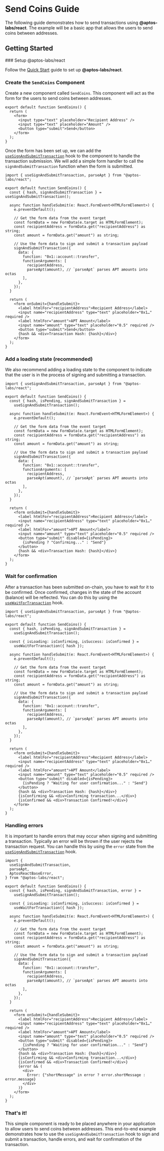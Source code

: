 
# Send Coins Guide

The following guide demonstrates how to send transactions using **@aptos-labs/react**. The example will be a basic app that allows the users to send coins between addresses.

## Getting Started

<Steps>
### Setup @aptos-labs/react

Follow the [Quick Start](/react/quick-start) guide to set up **@aptos-labs/react**.

### Create the `SendCoins` Component

Create a new component called `SendCoins`. This component will act as the form for the users to send coins between addresses.

```tsx filename="SendCoins.tsx"
export default function SendCoins() {
  return (
    <form>
      <input type="text" placeholder="Recipient Address" />
      <input type="text" placeholder="Amount" />
      <button type="submit">Send</button>
    </form>
  );
}
```

Once the form has been set up, we can add the [`useSignAndSubmitTransaction`](/react/mutations/use-sign-and-submit-transaction) hook to the component to handle the transaction submission. We will add a simple form handler
to call the `signAndSubmitTransaction` function when the form is submitted.

```tsx filename="SendCoins.tsx" {1-1, 4-4, 6-24, 27-27, 33-33}
import { useSignAndSubmitTransaction, parseApt } from "@aptos-labs/react";

export default function SendCoins() {
  const { hash, signAndSubmitTransaction } = useSignAndSubmitTransaction();

  async function handleSubmit(e: React.FormEvent<HTMLFormElement>) {
    e.preventDefault();

    // Get the form data from the event target
    const formData = new FormData(e.target as HTMLFormElement);
    const recipientAddress = formData.get("recipientAddress") as string;
    const amount = formData.get("amount") as string;

    // Use the form data to sign and submit a transaction payload
    signAndSubmitTransaction({
      data: {
        function: "0x1::account::transfer",
        functionArguments: [
          recipientAddress,
          parseApt(amount), // `parseApt` parses APT amounts into octas
        ],
      },
    });
  }

  return (
    <form onSubmit={handleSubmit}>
      <label htmlFor="recipientAddress">Recipient Address</label>
      <input name="recipientAddress" type="text" placeholder="0x1…" required />
      <label htmlFor="amount">APT Amount</label>
      <input name="amount" type="text" placeholder="0.5" required />
      <button type="submit">Send</button>
      {hash && <div>Transaction Hash: {hash}</div>}
    </form>
  );
}
```

### Add a loading state (recommended)

We also recommend adding a loading state to the component to indicate that the user is in the process of signing and submitting a transaction.

```tsx filename="SendCoins.tsx" /isPending/ {4-4,33-35}
import { useSignAndSubmitTransaction, parseApt } from "@aptos-labs/react";

export default function SendCoins() {
  const { hash, isPending, signAndSubmitTransaction } =
    useSignAndSubmitTransaction();

  async function handleSubmit(e: React.FormEvent<HTMLFormElement>) {
    e.preventDefault();

    // Get the form data from the event target
    const formData = new FormData(e.target as HTMLFormElement);
    const recipientAddress = formData.get("recipientAddress") as string;
    const amount = formData.get("amount") as string;

    // Use the form data to sign and submit a transaction payload
    signAndSubmitTransaction({
      data: {
        function: "0x1::account::transfer",
        functionArguments: [
          recipientAddress,
          parseApt(amount), // `parseApt` parses APT amounts into octas
        ],
      },
    });
  }

  return (
    <form onSubmit={handleSubmit}>
      <label htmlFor="recipientAddress">Recipient Address</label>
      <input name="recipientAddress" type="text" placeholder="0x1…" required />
      <label htmlFor="amount">APT Amount</label>
      <input name="amount" type="text" placeholder="0.5" required />
      <button type="submit" disabled={isPending}>
        {isPending ? "Confirming..." : "Send"}
      </button>
      {hash && <div>Transaction Hash: {hash}</div>}
    </form>
  );
}
```

### Wait for confirmation

After a transaction has been submitted on-chain, you have to wait for it to be confirmed. Once confirmed, changes in the state of the account (balance) will be reflected. You can do this by using the
[`useWaitForTransaction`](/react/queries/use-wait-for-transaction) hook.

```tsx filename="SendCoins.tsx" {7-8,40-41}
import { useSignAndSubmitTransaction, parseApt } from "@aptos-labs/react";

export default function SendCoins() {
  const { hash, isPending, signAndSubmitTransaction } =
    useSignAndSubmitTransaction();

  const { isLoading: isConfirming, isSuccess: isConfirmed } =
    useWaitForTransaction({ hash });

  async function handleSubmit(e: React.FormEvent<HTMLFormElement>) {
    e.preventDefault();

    // Get the form data from the event target
    const formData = new FormData(e.target as HTMLFormElement);
    const recipientAddress = formData.get("recipientAddress") as string;
    const amount = formData.get("amount") as string;

    // Use the form data to sign and submit a transaction payload
    signAndSubmitTransaction({
      data: {
        function: "0x1::account::transfer",
        functionArguments: [
          recipientAddress,
          parseApt(amount), // `parseApt` parses APT amounts into octas
        ],
      },
    });
  }

  return (
    <form onSubmit={handleSubmit}>
      <label htmlFor="recipientAddress">Recipient Address</label>
      <input name="recipientAddress" type="text" placeholder="0x1…" required />
      <label htmlFor="amount">APT Amount</label>
      <input name="amount" type="text" placeholder="0.5" required />
      <button type="submit" disabled={isPending}>
        {isPending ? "Waiting for user confirmation..." : "Send"}
      </button>
      {hash && <div>Transaction Hash: {hash}</div>}
      {isConfirming && <div>Confirming transaction...</div>}
      {isConfirmed && <div>Transaction Confirmed!</div>}
    </form>
  );
}
```

### Handling errors

It is important to handle errors that may occur when signing and submitting a transaction. Typically an error will be thrown if the user rejects the transaction request. You can handle this by using the
`error` state from the [`useSignAndSubmitTransaction`](/react/mutations/use-sign-and-submit-transaction) hook.

```tsx filename="SendCoins.tsx" /error/ /AptosReactBaseError/ {4-4,8-8,46-50}
import {
  useSignAndSubmitTransaction,
  parseApt,
  AptosReactBaseError,
} from "@aptos-labs/react";

export default function SendCoins() {
  const { hash, isPending, signAndSubmitTransaction, error } =
    useSignAndSubmitTransaction();

  const { isLoading: isConfirming, isSuccess: isConfirmed } =
    useWaitForTransaction({ hash });

  async function handleSubmit(e: React.FormEvent<HTMLFormElement>) {
    e.preventDefault();

    // Get the form data from the event target
    const formData = new FormData(e.target as HTMLFormElement);
    const recipientAddress = formData.get("recipientAddress") as string;
    const amount = formData.get("amount") as string;

    // Use the form data to sign and submit a transaction payload
    signAndSubmitTransaction({
      data: {
        function: "0x1::account::transfer",
        functionArguments: [
          recipientAddress,
          parseApt(amount), // `parseApt` parses APT amounts into octas
        ],
      },
    });
  }

  return (
    <form onSubmit={handleSubmit}>
      <label htmlFor="recipientAddress">Recipient Address</label>
      <input name="recipientAddress" type="text" placeholder="0x1…" required />
      <label htmlFor="amount">APT Amount</label>
      <input name="amount" type="text" placeholder="0.5" required />
      <button type="submit" disabled={isPending}>
        {isPending ? "Waiting for user confirmation..." : "Send"}
      </button>
      {hash && <div>Transaction Hash: {hash}</div>}
      {isConfirming && <div>Confirming transaction...</div>}
      {isConfirmed && <div>Transaction Confirmed!</div>}
      {error && (
        <div>
          Error: {"shortMessage" in error ? error.shortMessage : error.message}
        </div>
      )}
    </form>
  );
}
```

### That's it!

This simple component is ready to be placed anywhere in your application to allow users to send coins between addresses. This end-to-end example demonstrates how to use the `useSignAndSubmitTransaction` hook to sign and
submit a transaction, handle errors, and wait for confirmation of the transaction.

</Steps>

